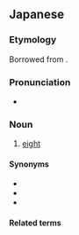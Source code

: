 {{also|えいと}}
==Japanese==
{{DEFAULTSORT:えいと}}
{{cardinalbox|ja|7|8|9|セブン|ナイン}}

===Etymology===
Borrowed from {{bor|ja|en|eight}}.

===Pronunciation===
{{ja-pron|acc=a}}
* {{homophone|ja|英図}}

===Noun===
{{ja-noun}}

# {{lb|ja|informal}} [[eight]]

====Synonyms====
* {{ja-r|八|はち}}
* {{ja-r|八つ|やつ}}
* {{ja-r|八つ|やっつ}}

====Related terms====
{{table:playing cards/ja}}
{{topics|ja|Eight}}
